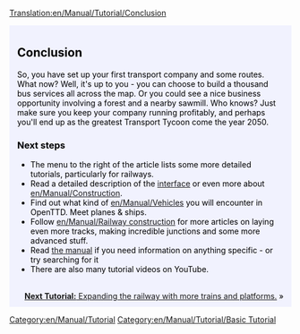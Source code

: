 [[Translation:en/Manual/Tutorial/Conclusion]]
{{en/Translation|origin= en/Manual/Tutorial/Conclusion
|from  = en
|to    = ja
|Percentage = 0
}}
{{en/Tabs|5|5
|ja/Manual/Tutorial/Main Page|1. はじめに<!--
-->|ja/Manual/Tutorial/Buses|2. バス<!--
-->|ja/Manual/Tutorial/Trains|3. 鉄道<!--
-->|ja/Manual/Tutorial/Planes|4. 飛行機<!--
-->|ja/Manual/Tutorial/Conclusion|5. おわりに}}
<div style="padding:.5em 1em 1em 1em; border-top:none; background-color:#f1f2fe; color:#000;">
{{en/Manual/Tutorial/Navigation}}
==Conclusion==
So, you have set up your first transport company and some routes. What now? Well, it's up to you - you can choose to build a thousand bus services all across the map. Or you could see a nice business opportunity involving a forest and a nearby sawmill. Who knows? Just make sure you keep your company running profitably, and perhaps you'll end up as the greatest Transport Tycoon come the year 2050.

===Next steps===
* The menu to the right of the article lists some more detailed tutorials, particularly for railways.
* Read a detailed description of the [[en/Manual/Game interface|interface]] or even more about [[en/Manual/Construction]].
* Find out what kind of [[en/Manual/Vehicles]] you will encounter in OpenTTD. Meet planes & ships.
* Follow [[en/Manual/Railway construction]] for more articles on laying even more tracks, making incredible junctions and some more advanced stuff.
* Read [[en/Manual/Main Page|the manual]] if you need information on anything specific - or try searching for it
* There are also many tutorial videos on YouTube.

<br style="clear:both;">
<span style="float: right">[[en/Manual/Tutorial/Two Platforms|'''Next Tutorial:''' Expanding the railway with more trains and platforms.]] &raquo;</span>
</div>
[[Category:en/Manual/Tutorial]]
[[Category:en/Manual/Tutorial/Basic Tutorial]]